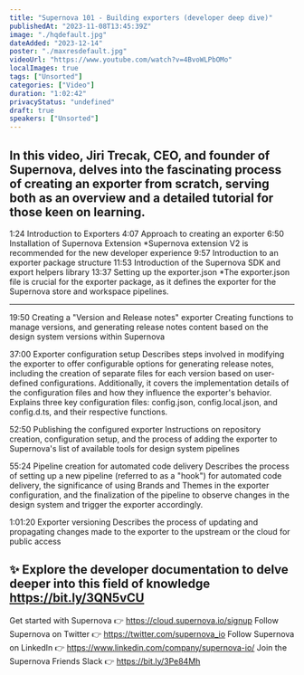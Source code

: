 ```yaml
---
title: "Supernova 101 - Building exporters (developer deep dive)"
publishedAt: "2023-11-08T13:45:39Z"
image: "./hqdefault.jpg"
dateAdded: "2023-12-14"
poster: "./maxresdefault.jpg"
videoUrl: "https://www.youtube.com/watch?v=4BvoWLPbOMo"
localImages: true
tags: ["Unsorted"]
categories: ["Video"]
duration: "1:02:42"
privacyStatus: "undefined"
draft: true
speakers: ["Unsorted"]
---
```

In this video, Jiri Trecak, CEO, and founder of Supernova, delves into the fascinating process of creating an exporter from scratch, serving both as an overview and a detailed tutorial for those keen on learning. 
--------
1:24 Introduction to Exporters
4:07 Approach to creating an exporter
6:50 Installation of Supernova Extension
*Supernova extension V2 is recommended for the new developer experience
9:57 Introduction to an exporter package structure
11:53 Introduction of the Supernova SDK and export helpers library
13:37 Setting up the exporter.json
*The exporter.json file is crucial for the exporter package, as it defines the exporter for the Supernova store and workspace pipelines.

--------
19:50 Creating a "Version and Release notes" exporter
Creating functions to manage versions, and generating release notes content based on the design system versions within Supernova

37:00 Exporter configuration setup
Describes steps involved in modifying the exporter to offer configurable options for generating release notes, including the creation of separate files for each version based on user-defined configurations. Additionally, it covers the implementation details of the configuration files and how they influence the exporter's behavior. Explains three key configuration files: config.json, config.local.json, and config.d.ts, and their respective functions. 

52:50 Publishing the configured exporter
Instructions on repository creation, configuration setup, and the process of adding the exporter to Supernova's list of available tools for design system pipelines

55:24 Pipeline creation for automated code delivery
Describes the process of setting up a new pipeline (referred to as a "hook") for automated code delivery, the significance of using Brands and Themes in the exporter configuration, and the finalization of the pipeline to observe changes in the design system and trigger the exporter accordingly.

1:01:20 Exporter versioning
Describes the process of updating and propagating changes made to the exporter to the upstream or the cloud for public access

✨ Explore the developer documentation to delve deeper into this field of knowledge https://bit.ly/3QN5vCU
----------
Get started with Supernova 👉 https://cloud.supernova.io/signup
Follow Supernova on Twitter 👉  https://twitter.com/supernova_io
Follow Supernova on LinkedIn 👉 https://www.linkedin.com/company/supernova-io/
Join the Supernova Friends Slack 👉 https://bit.ly/3Pe84Mh

